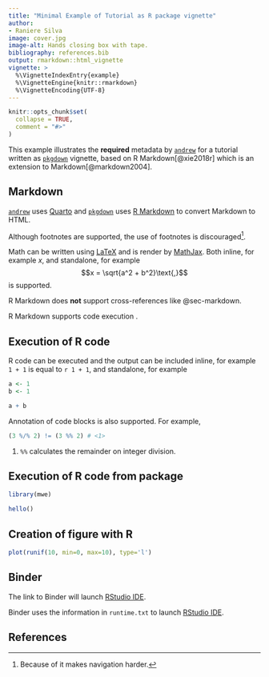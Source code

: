 ```yaml
---
title: "Minimal Example of Tutorial as R package vignette"
author:
- Raniere Silva
image: cover.jpg
image-alt: Hands closing box with tape.
bibliography: references.bib
output: rmarkdown::html_vignette
vignette: >
  %\VignetteIndexEntry{example}
  %\VignetteEngine{knitr::rmarkdown}
  %\VignetteEncoding{UTF-8}
---
```


```r
knitr::opts_chunk$set(
  collapse = TRUE,
  comment = "#>"
)
```

This example illustrates the **required** metadata by [`andrew`](https://github.com/GESIS-Methods-Hub/andrew) for a tutorial written as [`pkgdown`](https://pkgdown.r-lib.org/) vignette, based on R Markdown[@xie2018r] which is an extension to Markdown[@markdown2004].

## Markdown {#sec-markdown}

::: {.callout-important}

[`andrew`](https://github.com/GESIS-Methods-Hub/andrew) uses [Quarto](https://quarto.org/) and [`pkgdown`](https://pkgdown.r-lib.org/) uses [R Markdown](https://rmarkdown.rstudio.com/) to convert Markdown to HTML.

:::

Although footnotes are supported, the use of footnotes is discouraged[^1].

[^1]: Because of it makes navigation harder.

Math can be written using [LaTeX](https://www.latex-project.org/) and is render by [MathJax](https://www.mathjax.org/). Both inline, for example $x$, and standalone, for example $$x = \sqrt{a^2 + b^2}\text{,}$$ is supported.

R Markdown does **not** support cross-references like @sec-markdown.

R Markdown supports code execution .

## Execution of R code

R code can be executed and the output can be included inline, for example `1 + 1` is equal to `r 1 + 1`, and standalone, for example

```r
a <- 1
b <- 1

a + b
```

Annotation of code blocks is also supported. For example,

```r
(3 %/% 2) != (3 %% 2) # <1>
```
1. `%%` calculates the remainder on integer division.

## Execution of R code from package

```r
library(mwe)
```

```r
hello()
```

## Creation of figure with R

```r
plot(runif(10, min=0, max=10), type='l')
```

## Binder

The link to Binder will launch [RStudio IDE](https://posit.co/products/open-source/rstudio-server/).

:::{.callout-important}

Binder uses the information in `runtime.txt` to launch [RStudio IDE](https://posit.co/products/open-source/rstudio-server/).

:::

## References

::: {#refs}
:::
